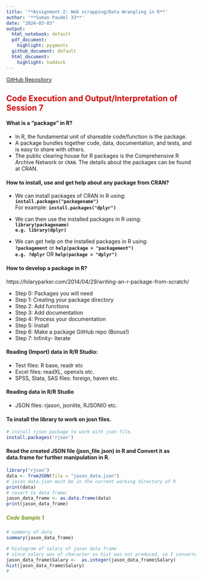 ```yaml
---
title: '**Assignment 2: Web scrapping/Data Wrangling in R**'
author: '**Suman Paudel 33**'
date: "2024-03-03"
output:
  html_notebook: default
  pdf_document: 
    highlight: pygments
  github_document: default
  html_document:
    highlight: haddock
---
```

[GitHub Repository](https://github.com/sumanpaudel1997/R-For-Data-Science/tree/main)

## <span style="color:#d30000"> <b> Code Execution and Output/Interpretation of Session 7</b></span>



#### What is a “package” in R?

- In R, the fundamental unit of shareable code/function is the package. 
- A package bundles together code, data, documentation, and tests, and is easy to share with others. 
- The public clearing house for R packages is the Comprehensive R Archive Network or `CRAN`. The details about the packages can be found at CRAN.


#### How to install, use and get help about any package from CRAN?

- We can install packages of CRAN in R using:
**``install.packages("packagename")``**  
For example: **``install.packages("dplyr")``**  

- We can then use the installed packages in R using:  
**``library(packagename) ``**  
**``e.g. library(dplyr)``**  

- We can get help on the installed packages in R using:  
**``?packagement``** or **``help(package = "packagement")``**  
**``e.g. ?dplyr``** OR **``help(package = "dplyr")``**   

#### How to develop a package in R?
https://hilaryparker.com/2014/04/29/writing-an-r-package-from-scratch/

- Step 0: Packages you will need
- Step 1: Creating your package directory
- Step 2: Add functions
- Step 3: Add documentation
- Step 4: Process your documentation
- Step 5: Install
- Step 6: Make a package GitHub repo (Bonus!)
- Step 7: Infinity- Iterate

#### Reading (Import) data in R/R Studio:

- Text files: R base, readr etc
- Excel files: readXL, openxls etc. 
- SPSS, Stata, SAS files: foreign, haven etc. 

#### Reading data in R/R Studio

- JSON files: rjason, jsonlite, RJSONIO etc.

#### To install the library to work on josn files.
```r
# install rjson package to work with json file.
install.packages('rjson')
```

#### Read the created JSON file (json_file.json) in R and Convert it as data.frame for further manipulation in R.

```r

library("rjson")
data <- fromJSON(file = "jason_data.json")
# jason_data.json must be in the current working directory of R
print(data)
# covert to data frame:
jason_data_frame <- as.data.frame(data)
print(jason_data_frame) 
```
##### <span style="color:#7b9a26"> <b> Code Sample 1</b></span>

```r
# summary of data
summary(jason_data_frame)

# histogram of salary of jason data frame
# since salary was of character so hist was not produced, so I converted it to integer.
jason_data_frame$Salary <-  as.integer(jason_data_frame$Salary)
hist(jason_data_frame$Salary)
# 
```



 